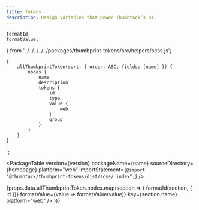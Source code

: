 ```yaml
---
title: Tokens
description: Design variables that power Thumbtack’s UI.
---
```


    formatId,
    formatValue,
} from '../../../../../packages/thumbprint-tokens/src/helpers/scss.js';

    {
        allThumbprintToken(sort: { order: ASC, fields: [name] }) {
            nodes {
                name
                description
                tokens {
                    id
                    type
                    value {
                        web
                    }
                    group
                }
            }
        }
    }
`;

<TabNav />

<PackageTable
    version={version}
    packageName={name}
    sourceDirectory={homepage}
    platform="web"
    importStatement={`@import "@thumbtack/thumbprint-tokens/dist/scss/_index";`}
/>

<div>
    {props.data.allThumbprintToken.nodes.map(section => (
        <TokenSection
            section={section}
            formatId={id => formatId(section, { id })}
            formatValue={value => formatValue(value)}
            key={section.name}
            platform="web"
        />
    ))}
</div>
